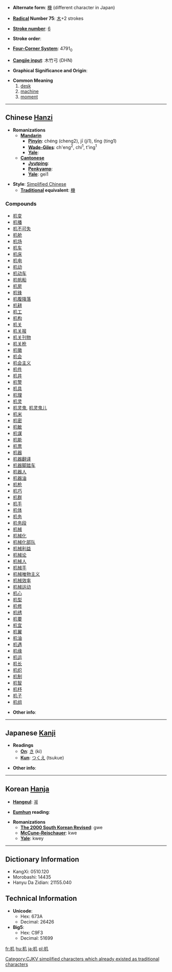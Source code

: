 * '''Alternate form''': [[機]] (different character in Japan)

* '''[[Wiktionary:Chinese radical index| Radical]] Number 75''': [[Wiktionary:Chinese radical index 木|木]]+2 strokes

* '''[[Wiktionary:Chinese total strokes index|Stroke number]]''': [[Wiktionary:Chinese total strokes index 6|6]]

* '''Stroke order''': 

* '''[[Wiktionary:Chinese four corner index|Four-Corner System]]''': 4791<sub>0</sub>

* '''[[Wiktionary:Chinese Cangjie index|Cangjie input]]''': 木竹弓 (DHN)

* '''Graphical Significance and Origin''': 

* '''Common Meaning'''
*#[[desk]]
*# [[machine]]
*# [[moment]]

----

== Chinese [[Hanzi]] ==

* '''Romanizations'''
** '''[[Mandarin]]'''
*** '''[[Pinyin]]''': chéng (cheng2), jī (ji1), tīng (ting1)
*** '''[[Wade-Giles]]''': ch'eng<sup>2</sup>, chi<sup>1</sup>, t'ing<sup>1</sup>
*** '''[[Yale]]''': 
** '''[[Cantonese]]'''
*** '''[[Jyutping]]''':
*** '''[[Penkyamp]]''': 
*** '''[[Yale]]''': gei1

* '''Style''': [[Simplified Chinese]] 
** '''[[Traditional Chinese|Traditional]] equivalent''': [[機]]

===Compounds===
*[[机变]]
*[[机播]]
*[[机不可失]]
*[[机舱]]
*[[机场]]
*[[机车]]
*[[机床]]
*[[机电]]
*[[机动]]
*[[机动车]]
*[[机帆船]]
*[[机房]]
*[[机锋]]
*[[机腹降落]]
*[[机耕]]
*[[机工]]
*[[机构]]
*[[机关]]
*[[机关报]]
*[[机关刊物]]
*[[机关枪]]
*[[机徽]]
*[[机会]]
*[[机会主义]]
*[[机件]]
*[[机井]]
*[[机警]]
*[[机具]]
*[[机理]]
*[[机灵]]
*[[机灵鬼]], [[机灵鬼儿]]
*[[机米]]
*[[机密]]
*[[机敏]]
*[[机谋]]
*[[机能]]
*[[机票]]
*[[机器]]
*[[机器翻译]]
*[[机器脚踏车]]
*[[机器人]]
*[[机器油]]
*[[机枪]]
*[[机巧]]
*[[机群]]
*[[机手]]
*[[机体]]
*[[机务]]
*[[机务段]]
*[[机械]]
*[[机械化]]
*[[机械化部队]]
*[[机械利益]]
*[[机械论]]
*[[机械人]]
*[[机械手]]
*[[机械唯物主义]]
*[[机械效率]]
*[[机械运动]]
*[[机心]]
*[[机型]]
*[[机修]]
*[[机绣]]
*[[机要]]
*[[机宜]]
*[[机翼]]
*[[机油]]
*[[机遇]]
*[[机缘]]
*[[机运]]
*[[机长]]
*[[机织]]
*[[机制]]
*[[机智]]
*[[机杼]]
*[[机子]]
*[[机组]]

* '''Other info''': 

----

== Japanese [[Kanji]] ==

* '''Readings'''
** '''[[On]]''': [[き]] (ki)
** '''[[Kun]]''': [[つくえ]] (tsukue)

* '''Other info''':  

----

== Korean [[Hanja]] ==

* '''[[Hangeul]]''': [[궤]]

* '''[[Eumhun]] reading''': 

* '''Romanizations'''
** '''[[The 2000 South Korean Revised Romanization|The 2000 South Korean Revised]]''': gwe
** '''[[McCune-Reischauer]]''': kwe
** '''[[Yale]]''': kwey

----

== Dictionary Information ==

* KangXi: 0510.120
* Morobashi: 14435
* Hanyu Da Zidian: 21155.040

== Technical Information ==

* '''Unicode''':
** Hex: 673A
** Decimal: 26426
* '''Big5''':
** Hex: C9F3
** Decimal: 51699

[[Category:CJKV simplified characters which already existed as traditional characters]]

[[fr:机]]
[[hu:机]]
[[ja:机]]
[[pl:机]]